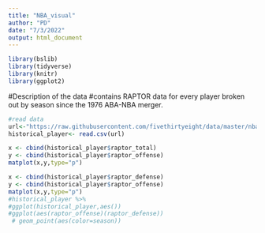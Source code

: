 ```yaml
---
title: "NBA_visual"
author: "PD"
date: "7/3/2022"
output: html_document
---
```


``` r
library(bslib)
library(tidyverse)
library(knitr)
library(ggplot2)
```


#Description of the data
#contains RAPTOR data for every player broken out by season since the 1976 ABA-NBA merger.



```r
#read data
url<-"https://raw.githubusercontent.com/fivethirtyeight/data/master/nba-raptor/historical_RAPTOR_by_player.csv"
historical_player<- read.csv(url)
```

```r
x <- cbind(historical_player$raptor_total)
y <- cbind(historical_player$raptor_offense)
matplot(x,y,type="p")
```



```r
x <- cbind(historical_player$raptor_defense)
y <- cbind(historical_player$raptor_offense)
matplot(x,y,type="p")
#historical_player %>%
#ggplot(historical_player,aes())
#ggplot(aes(raptor_offense)(raptor_defense))
 # geom_point(aes(color=season))
```